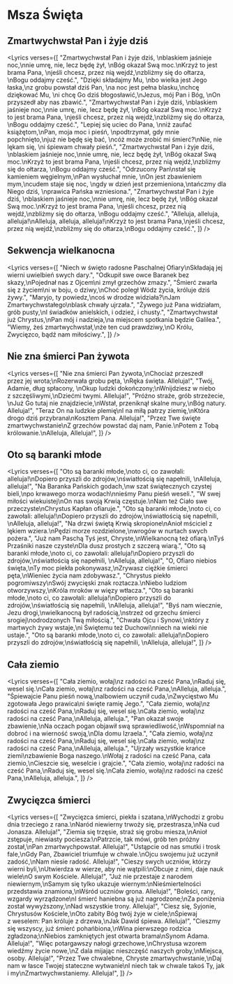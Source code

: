 
# Msza Święta

## Zmartwychwstał Pan i żyje dziś

<Lyrics
  verses={[
    "Zmartwychwstał Pan i żyje dziś, \nblaskiem jaśnieje noc,\nnie umrę, nie, lecz będę żył, \nBóg okazał Swą moc.\nKrzyż to jest brama Pana, \njeśli chcesz, przez nią wejdź,\nzbliżmy się do ołtarza, \nBogu oddajmy cześć.",
    "Dzięki składajmy Mu, \nbo wielka jest Jego łaska,\nz grobu powstał dziś Pan, \na noc jest pełna blasku,\nchcę dziękować Mu, \ni chcę Go dziś błogosławić,\nJezus, mój Pan i Bóg, \nOn przyszedł aby nas zbawić.",
    "Zmartwychwstał Pan i żyje dziś, \nblaskiem jaśnieje noc,\nnie umrę, nie, lecz będę żył, \nBóg okazał Swą moc.\nKrzyż to jest brama Pana, \njeśli chcesz, przez nią wejdź,\nzbliżmy się do ołtarza, \nBogu oddajmy cześć.",
    "Lepiej się uciec do Pana, \nniż zaufać książętom,\nPan, moja moc i pieśń, \npodtrzymał, gdy mnie popchnięto,\njuż nie będę się bać, \ncóż może zrobić mi śmierć?\nNie, nie lękam się, \ni śpiewam chwały pieśń.",
    "Zmartwychwstał Pan i żyje dziś, \nblaskiem jaśnieje noc,\nnie umrę, nie, lecz będę żył, \nBóg okazał Swą moc.\nKrzyż to jest brama Pana, \njeśli chcesz, przez nią wejdź,\nzbliżmy się do ołtarza, \nBogu oddajmy cześć.",
    "Odrzucony Pan\nstał się kamieniem węgielnym,\nPan wysłuchał mnie, \nOn jest zbawieniem mym,\ncudem staje się noc, \ngdy w dzień jest przemieniona,\ntańczmy dla Niego dziś, \nprawica Pańska wzniesiona.",
    "Zmartwychwstał Pan i żyje dziś, \nblaskiem jaśnieje noc,\nnie umrę, nie, lecz będę żył, \nBóg okazał Swą moc.\nKrzyż to jest brama Pana, \njeśli chcesz, przez nią wejdź,\nzbliżmy się do ołtarza, \nBogu oddajmy cześć.",
    "Alleluja, alleluja, alleluja!\nAlleluja, alleluja, alleluja!\nKrzyż to jest brama Pana,\njeśli chcesz, przez nią wejdź,\nzbliżmy się do ołtarza,\nBogu oddajmy cześć.",
  ]}
/>

## Sekwencja wielkanocna

<Lyrics
  verses={[
    "Niech w święto radosne Paschalnej Ofiary\nSkładają jej wierni uwielbień swych dary.",
    "Odkupił swe owce Baranek bez skazy,\nPojednał nas z Ojcem\ni zmył grzechów zmazy.",
    "Śmierć zwarła się z życiem\ni w boju, o dziwy,\nChoć poległ Wódz życia, króluje dziś żywy.",
    "Maryjo, ty powiedz,\ncoś w drodze widziała?\nJam Zmartwychwstałego\nblask chwały ujrzała.",
    "Żywego już Pana widziałam, grób pusty,\nI świadków anielskich, i odzież, i chusty.",
    "Zmartwychwstał już Chrystus,\nPan mój i nadzieja,\na miejscem spotkania będzie Galilea.",
    "Wiemy, żeś zmartwychwstał,\nże ten cud prawdziwy,\nO Królu, Zwycięzco, bądź nam miłościwy.",
  ]}
/>

## Nie zna śmierci Pan żywota

<Lyrics
  verses={[
    "Nie zna śmierci Pan żywota,\nChociaż przeszedł przez jej wrota;\nRozerwała grobu pęta, \nRęka święta. Alleluja!",
    "Twój, Adamie, dług spłacony, \nOkup ludzki dokończony;\nWnijdziesz w niebo z szczęśliwymi,\nDziećmi twymi. Alleluja!",
    "Próżno straże, grób strzeżecie, \nJuż Go tutaj nie znajdziecie,\nWstał, przeniknął skalne mury,\nBóg natury. Alleluja!",
    "Teraz On na ludzkie plemię\nI na miłą patrzy ziemię,\nKtóra drogo dziś przybrana\nKosztem Pana. Alleluja!",
    "Przez Twe święte zmartwychwstanie\nZ grzechów powstać daj nam, Panie.\nPotem z Tobą królowanie.\nAlleluja, Alleluja!",
  ]}
/>

## Oto są baranki młode

<Lyrics
  verses={[
    "Oto są baranki młode,\noto ci, co zawołali: alleluja!\nDopiero przyszli do zdrojów,\nświatłością się napełnili, \nAlleluja, alleluja!",
    "Na Baranka Pańskich godach,\nw szat świątecznych czystej bieli,\npo krwawego morza wodach\nnieśmy Panu pieśń weseli.",
    "W swej miłości wiekuistej\nOn nas swoją Krwią częstuje.\nNam też Ciało swe przeczyste\nChrystus Kapłan ofiaruje.",
    "Oto są baranki młode,\noto ci, co zawołali: alleluja!\nDopiero przyszli do zdrojów,\nświatłością się napełnili, \nAlleluja, alleluja!",
    "Na drzwi świętą Krwią skropione\nAnioł mściciel z lękiem wziera.\nPędzi morze rozdzielone,\nwrogów w nurtach swych pożera.",
    "Już nam Paschą Tyś jest, Chryste,\nWielkanocną też ofiarą.\nTyś Przaśniki nasze czyste\nDla dusz prostych z szczerą wiarą.",
    "Oto są baranki młode,\noto ci, co zawołali: alleluja!\nDopiero przyszli do zdrojów,\nświatłością się napełnili, \nAlleluja, alleluja!",
    "O, Ofiaro niebios święta,\nTy moc piekła pokonywasz,\nZrywasz ciężkie śmierci pęta,\nWieniec życia nam zdobywasz.",
    "Chrystus piekło pogromiwszy\nSwój zwycięski znak roztacza.\nNiebo ludziom otworzywszy,\nKróla mroków w więzy wtłacza.",
    "Oto są baranki młode,\noto ci, co zawołali: alleluja!\nDopiero przyszli do zdrojów,\nświatłością się napełnili, \nAlleluja, alleluja!",
    "Byś nam wiecznie, Jezu drogi,\nwielkanocną był radością,\nstrzeż od grzechu śmierci srogiej\nodrodzonych Twą miłością.",
    "Chwała Ojcu i Synowi,\nktóry z martwych żywy wstaje,\ni Świętemu też Duchowi\nniech na wieki nie ustaje.",
    "Oto są baranki młode,\noto ci, co zawołali: alleluja!\nDopiero przyszli do zdrojów,\nświatłością się napełnili, \nAlleluja, alleluja!",
  ]}
/>

## Cała ziemio

<Lyrics
  verses={[
    "Cała ziemio, wołaj\nz radości na cześć Pana,\nRaduj się, wesel się.\nCała ziemio, wołaj\nz radości na cześć Pana,\nAlleluja, alleluja.",
    "Śpiewajcie Panu pieśń nową,\nalbowiem uczynił cuda,\nZwycięstwo Mu zgotowała Jego prawica\ni święte ramię Jego.",
    "Cała ziemio, wołaj\nz radości na cześć Pana,\nRaduj się, wesel się.\nCała ziemio, wołaj\nz radości na cześć Pana,\nAlleluja, alleluja.",
    "Pan okazał swoje zbawienie,\nNa oczach pogan objawił swą sprawiedliwość,\nWspomniał na dobroć i na wierność swoją,\nDla domu Izraela.",
    "Cała ziemio, wołaj\nz radości na cześć Pana,\nRaduj się, wesel się.\nCała ziemio, wołaj\nz radości na cześć Pana,\nAlleluja, alleluja.",
    "Ujrzały wszystkie krańce ziemi\nzbawienie Boga naszego.\nWołaj z radości na cześć Pana, cała ziemio,\nCieszcie się, weselcie i grajcie.",
    "Cała ziemio, wołaj\nz radości na cześć Pana,\nRaduj się, wesel się.\nCała ziemio, wołaj\nz radości na cześć Pana,\nAlleluja, alleluja.",
  ]}
/>

## Zwycięzca śmierci

<Lyrics
  verses={[
    "Zwycięzca śmierci, piekła i szatana,\nWychodzi z grobu dnia trzeciego z rana.\nNaród niewierny trwoży się, przestrasza,\nNa cud Jonasza. Alleluja!",
    "Ziemia się trzęsie, straż się grobu miesza,\nAnioł zstępuje, niewiasty pociesza:\nPatrzcie, tak mówi, grób ten próżny został,\nPan zmartwychpowstał. Alleluja!",
    "Ustąpcie od nas smutki i trosk fale,\nGdy Pan, Zbawiciel triumfuje w chwale.\nOjcu swojemu już uczynił zadość,\nNam niesie radość. Alleluja!",
    "Cieszy swych uczniów, którzy wierni byli,\nUtwierdza w wierze, aby nie wątpili:\nObcuje z nimi, daje nauk wiele\nO swym Kościele. Alleluja!",
    "Już nie przestaje z narodem niewiernym,\nSamym się tylko ukazuje wiernym:\nNieśmiertelności przedstawia znamiona,\nWśród uczniów grona. Alleluja!",
    "Boleści, rany, wzgardy wyrządzone\nI śmierć haniebna są już nagrodzone;\nZa poniżenia został wywyższony,\nNad wszystkie trony. Alleluja!",
    "Ciesz się, Syjonie, Chrystusów Kościele,\nOto zabity Bóg twój żyje w ciele;\nŚpiewaj z weselem: Pan króluje z drzewa,\nJak Dawid śpiewa. Alleluja!",
    "Cieszmy się wszyscy, już śmierć pohańbiona,\nWina pierwszego rodzica zgładzona;\nNiebios zamkniętych jest otwarta brama\nSynom Adama. Alleluja!",
    "Więc potargawszy nałogi grzechowe,\nChrystusa wzorem wiedźmy życie nowe,\nZ dala mijając nieszczęść naszych groby,\nMiejsca, osoby. Alleluja!",
    "Przez Twe chwalebne, Chryste zmartwychwstanie,\nDaj nam w łasce Twojej stateczne wytwanie\nI niech tak w chwale takoś Ty, jak i my\nZmartwychwstaniemy. Alleluja!",
  ]}
/>
